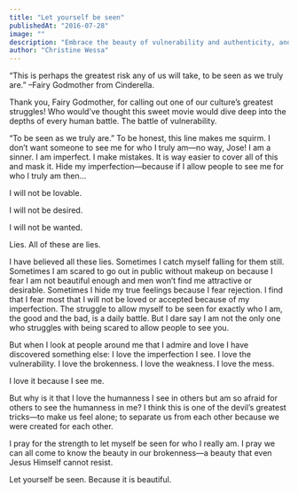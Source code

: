 ```yaml
---
title: "Let yourself be seen"
publishedAt: "2016-07-28"
image: ""
description: "Embrace the beauty of vulnerability and authenticity, and the freedom that comes from being loved as one's true self."
author: "Christine Wessa"
---
```


“This is perhaps the greatest risk any of us will take, to be seen as we truly are.” –Fairy Godmother from Cinderella.

Thank you, Fairy Godmother, for calling out one of our culture’s greatest struggles! Who would’ve thought this sweet movie would dive deep into the depths of every human battle. The battle of vulnerability.

“To be seen as we truly are.” To be honest, this line makes me squirm. I don’t want someone to see me for who I truly am—no way, Jose! I am a sinner. I am imperfect. I make mistakes. It is way easier to cover all of this and mask it. Hide my imperfection—because if I allow people to see me for who I truly am then…

I will not be lovable.

I will not be desired.

I will not be wanted.

Lies. All of these are lies.

I have believed all these lies. Sometimes I catch myself falling for them still. Sometimes I am scared to go out in public without makeup on because I fear I am not beautiful enough and men won’t find me attractive or desirable. Sometimes I hide my true feelings because I fear rejection. I find that I fear most that I will not be loved or accepted because of my imperfection. The struggle to allow myself to be seen for exactly who I am, the good and the bad, is a daily battle. But I dare say I am not the only one who struggles with being scared to allow people to see you.

But when I look at people around me that I admire and love I have discovered something else: I love the imperfection I see. I love the vulnerability. I love the brokenness. I love the weakness. I love the mess.

I love it because I see me.

But why is it that I love the humanness I see in others but am so afraid for others to see the humanness in me? I think this is one of the devil’s greatest tricks—to make us feel alone; to separate us from each other because we were created for each other.

I pray for the strength to let myself be seen for who I really am. I pray we can all come to know the beauty in our brokenness—a beauty that even Jesus Himself cannot resist.

Let yourself be seen. Because it is beautiful.
